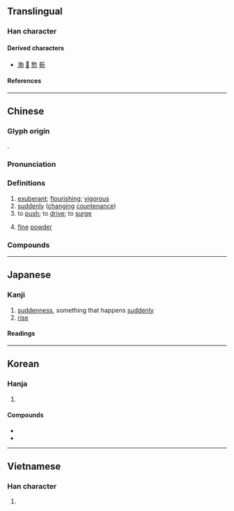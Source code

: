 {{also|艴}}
{{character info}}
==Translingual==

===Han character===
{{Han char|rn=19|rad=力|as=07|sn=9|four=44427|canj=JDKS|ids=⿰孛力}}

====Derived characters====
* [[渤]] [[𦂿]] [[愂]] [[葧]]

====References====
{{Han ref|kx=0147.270|dkj=02351|dj=0332.080|hdz=10370.150|uh=52C3}}

----

==Chinese==
{{zh-forms|alt=㪍,孛-variant and second round simplified,渤,㔜,茀}}

===Glyph origin===
{{Han etym}}
{{Han compound|孛|力|ls=psc|c1=p|c2=s|t1=power}}.

===Pronunciation===
{{zh-pron
|m=bó
|m-s=bo2
|dg=
|c=but6
|c-t=bot5
|g=
|h=pfs=phut;gd=pud6
|j=beh5
|mb=bŏ̤
|md=buŏk
|mn=pu̍t
|mn-t=buag8/buêg8
|mn-t_note=buêg8 - Chaozhou
|w=5beq
|x=pu6
|mc=y
|oc=y
|ma=
|cat=v,a,adv
}}

===Definitions===
{{zh-hanzi}}


# [[exuberant]]; [[flourishing]]; [[vigorous]]
# [[suddenly]] ([[changing]] [[countenance]])
# to [[push]]; to [[drive]]; to [[surge]]
# {{lb|zh|obsolete}} [[fine]] [[powder]]

===Compounds===
{{zh-der|勃喇喇|勃發|勃朗特|勃然色變|勃騰|勃律|勃起|咆勃|勃極烈|勃勃|婦姑勃谿|勃浪鼓|勃谿|勃興|噴勃|勃窣|勃騰騰|勃朗峰|勃滃|勃然大怒|勃鬱|勃露斯|勃然|勃如|勃然變色|勃然作色|激勃素|朝氣勃勃|氣勃勃|生氣勃勃|朝氣蓬勃|生機勃勃|生氣蓬勃|牛溲馬勃|蓬勃|馬勃|鬱勃|苾勃|興致勃勃|馬勃牛溲|雄心勃勃|蓬蓬勃勃|英氣勃勃|蓊勃|興致勃發|野心勃勃|阿勃勒|勃朗運動|勃起功能障礙}}

----

==Japanese==

===Kanji===
{{ja-kanji|grade=|rs=力07}}

# [[suddenness]], something that happens [[suddenly]]
# [[rise]]

====Readings====
{{ja-readings
|goon=ぼち
|kanon=ほつ
|kanyoon=ぼつ
|kun=にわ-かに, おこ-る, た-つ
}}

----

==Korean==

===Hanja===
{{ko-hanja|노하다|노할|발}}

# {{hanja form of|발|[[rise]]}}

====Compounds====
* {{ko-l|발발|[[breaking out]] [[suddenly]]|勃發}}
* {{ko-l|발기|勃起}}

----

==Vietnamese==

===Han character===
{{vi-readings|reading=[[bột]]|rs=力07}}

# {{rfdef|vi|sort=力07}}